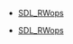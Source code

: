 <!-- DO NOT HAND-EDIT CATEGORY LISTS, THEY ARE AUTOGENERATED AND WILL BE OVERWRITTEN, BASED ON TAGS IN INDIVIDUAL PAGE FOOTERS. EDIT THOSE INSTEAD. -->
<!-- BEGIN CATEGORY LIST -->
* [[SDL_RWops]]
<!-- END CATEGORY LIST -->
* [[SDL_RWops]]
<!-- END CATEGORY LIST -->
